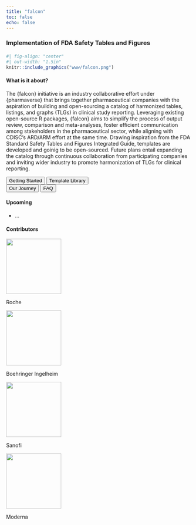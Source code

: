 ```yaml
---
title: "falcon"
toc: false
echo: false
---
```


### Implementation of FDA Safety Tables and Figures

#### 

```r
#| fig-align: "center"
#| out-width: "1.5in"
knitr::include_graphics("www/falcon.png")
```

#### What is it about?

The {falcon} initiative is an industry collaborative effort under {pharmaverse} that brings together pharmaceutical companies with the aspiration of building and open-sourcing a catalog of harmonized tables, listings, and graphs (TLGs) in clinical study reporting. Leveraging existing open-source R packages, {falcon} aims to simplify the process of output review, comparison and meta-analyses, foster efficient communication among stakeholders in the pharmaceutical sector, while aligning with CDISC's ARD/ARM effort at the same time. Drawing inspiration from the FDA Standard Safety Tables and Figures Integrated Guide, templates are developed and goinig to be open-sourced. Future plans entail expanding the catalog through continuous collaboration from participating companies and inviting wider industry to promote harmonization of TLGs for clinical reporting. 

<div class="divButton">
<button onclick="window.location.href = 'getting_started.html';" class="button">Getting Started</button>
<button onclick="window.location.href = 'template_library.html';" class="button">Template Library</button> 
</div> 

<div class="divButton">
<button onclick="window.location.href = 'our_journey.html';" class="button">Our Journey</button>
<button onclick="window.location.href = 'faq.html';" class="button">FAQ</button>
</div>

#### Upcoming

-   ...

#### Contributors
:::{layout-ncol=4}
::::{.flip-card}
:::::{.flip-card-inner}
::::::{.flip-card-front}
![](img/logo-roche.png){width=150}
::::::
::::::{.flip-card-back}
Roche
::::::
:::::
::::

::::{.flip-card}
:::::{.flip-card-inner}
::::::{.flip-card-front}
![](img/logo-bi.png){width=150}
::::::
::::::{.flip-card-back}
Boehringer Ingelheim
::::::
:::::
::::

::::{.flip-card}
:::::{.flip-card-inner}
::::::{.flip-card-front}
![](img/logo-sanofi.png){width=150}
::::::
::::::{.flip-card-back}
Sanofi
::::::
:::::
::::

::::{.flip-card}
:::::{.flip-card-inner}
::::::{.flip-card-front}
![](img/logo-moderna.png){width=150}
::::::
::::::{.flip-card-back}
Moderna
::::::
:::::
::::
:::

